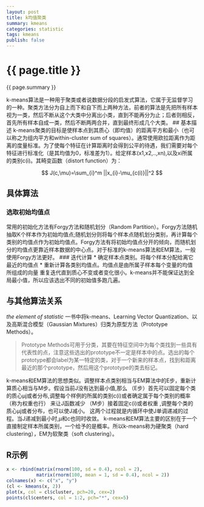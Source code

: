 ```yaml
---
layout: post
title: k均值聚类
summary: kmeans
categories: statistic
tags: kmeans
publish: false
---
```

# {{ page.title }} #
{{ page.summary }} 

k-means算法是一种用于聚类或者说数据分段的启发式算法，它属于无监督学习的一种。聚类方法分为自上而下和自下而上两种方法，前者的算法是先把所有样本视为一类，然后不断从这个大类中分离出小类，直到不能再分为止；后者则相反，首先所有样本自成一类，然后不断两两合并，直到最终形成几个大类。
## 基本描述
k-means聚类的目标是使样本点到其质心（即均值）的距离平方和最小（也可以称之为组内平方和within-cluster sum of squares）。通常使用欧拉距离作为距离的度量标准。为了使每个特征在计算距离时会得到公平的待遇，我们需要对每个特征进行标准化（是其均值为0，标准差为1）。给定样本(x1,x2,..,xn),以及xi所属的类别c(i)。其畸变函数（distort function）为：

$$
J(c,\mu)=\sum_{i}^m ||x_{i}-\mu_{c(i)}||^2
$$

## 具体算法
### 选取初始均值点
常用的初始化方法有Forgy方法和随机划分（Random Partition）。Forgy方法随机抽取K个样本作为初始均值点;随机划分则将每个样本点随机划分类别，再计算每个类别的均值点作为初始均值点。Forgy方法有将初始均值点分开的倾向，而随机划分的均值点更靠近样本数据的中心点。对于标准的k-means算法和EM算法，一般使用Forgy方法更好。
### 迭代计算
* 确定样本点类别。将每个样本分配给离它最近的均值点
* 重新计算各类别均值点。均值点是由所属子样本每个变量的均值所组成的向量
重复迭代直到质心不变或者变化很小。k-means并不能保证达到全局最小值，所以应该选出不同的初始值多跑几遍。

## 与其他算法关系
 _the element of statistic_ 一书中将k-means、Learning Vector Quantization、以及高斯混合模型（Gaussian Mixtures）归类为原型方法（Prototype Methods）。
 
> Prototype Methods可用于分类，其要在特征空间中为每个类找到一些具有代表性的点，注意这些选出的prototype不一定是样本中的点。选出的每个prototype都会label为某一特定的类，对于一个新来的样本点，找到和距离最近的那个prototype，然后用这个prototype的类去标记。

k-means和EM算法的思想类似。调整样本点类别相当与EM算法中的E步，重新计算质心相当与M步。假设当前J没有达到最小值,那么
（E步）首先可以固定每个类的质心μj或者分布,调整每个样例的所属的类别c(i)或者确定属于每个类别的概率（称为权重也行） 来让J函数减少
（M步）接着固定c(i)或者权重 ,调整每个类的质心μj或者分布，也可以使J减小。
这两个过程就是内循环中使J单调递减的过程。当J递减到最小时,μ和c也同时收敛。
k-means和EM算法主要的区别在于一个直接制定样本所属类别，一个给予的是概率。所以k-means称为硬聚类（hard clustering），EM为软聚类（soft clustering）。

## R示例
```r
x <- rbind(matrix(rnorm(100, sd = 0.4), ncol = 2),
           matrix(rnorm(100, mean = 1, sd = 0.4), ncol = 2))
colnames(x) <- c("x", "y")
(cl <- kmeans(x, 2))
plot(x, col = cl$cluster, pch=20, cex=2)
points(cl$centers, col = 1:2, pch="*", cex=5)
```

